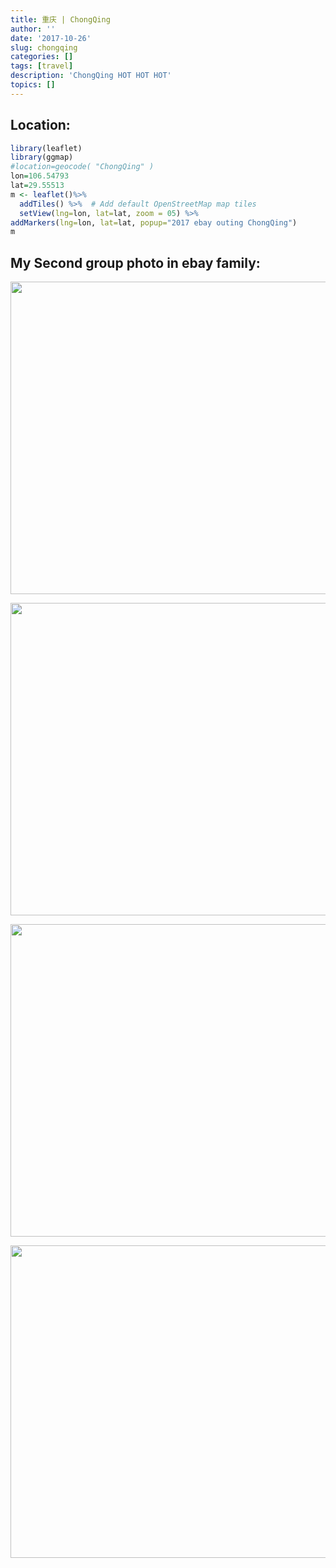 ```yaml
---
title: 重庆 | ChongQing
author: ''
date: '2017-10-26'
slug: chongqing
categories: []
tags: [travel]
description: 'ChongQing HOT HOT HOT' 
topics: []
---
```


## Location:
```r
library(leaflet)
library(ggmap)
#location=geocode( "ChongQing" )
lon=106.54793
lat=29.55513
m <- leaflet()%>%
  addTiles() %>%  # Add default OpenStreetMap map tiles
  setView(lng=lon, lat=lat, zoom = 05) %>%
addMarkers(lng=lon, lat=lat, popup="2017 ebay outing ChongQing")
m
```


## My Second group photo in ebay family:

![](/post/chongqing/chongqing_1.jpg){width=730px height=500px}

![](/post/chongqing/chongqing_2.jpg){width=730px height=500px}

![](/post/chongqing/chongqing_3.jpg){width=730px height=500px}

![](/post/chongqing/chongqing_4.jpg){width=730px height=500px}



